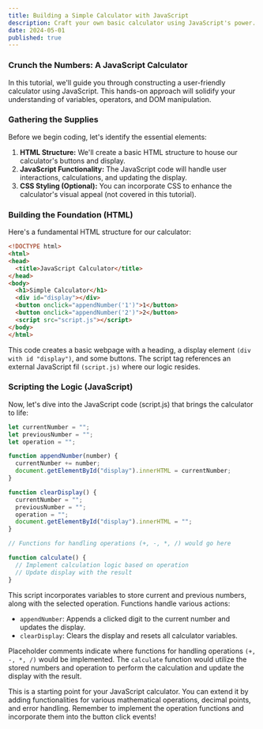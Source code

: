 ```yaml
---
title: Building a Simple Calculator with JavaScript
description: Craft your own basic calculator using JavaScript's power.
date: 2024-05-01
published: true
---
```


### Crunch the Numbers: A JavaScript Calculator

In this tutorial, we'll guide you through constructing a user-friendly calculator using JavaScript. This hands-on approach will solidify your understanding of variables, operators, and DOM manipulation.

### Gathering the Supplies

Before we begin coding, let's identify the essential elements:

1. **HTML Structure:** We'll create a basic HTML structure to house our calculator's buttons and display.
2. **JavaScript Functionality:** The JavaScript code will handle user interactions, calculations, and updating the display.
3. **CSS Styling (Optional):** You can incorporate CSS to enhance the calculator's visual appeal (not covered in this tutorial).

### Building the Foundation (HTML)

Here's a fundamental HTML structure for our calculator:

```html
<!DOCTYPE html>
<html>
<head>
  <title>JavaScript Calculator</title>
</head>
<body>
  <h1>Simple Calculator</h1>
  <div id="display"></div>
  <button onclick="appendNumber('1')">1</button>
  <button onclick="appendNumber('2')">2</button>
  <script src="script.js"></script>
</body>
</html>
```

This code creates a basic webpage with a heading, a display element `(div with id "display")`, and some buttons. The script tag references an external JavaScript fil `(script.js)` where our logic resides.

### Scripting the Logic (JavaScript)
Now, let's dive into the JavaScript code (script.js) that brings the calculator to life:

```js
let currentNumber = "";
let previousNumber = "";
let operation = "";

function appendNumber(number) {
  currentNumber += number;
  document.getElementById("display").innerHTML = currentNumber;
}

function clearDisplay() {
  currentNumber = "";
  previousNumber = "";
  operation = "";
  document.getElementById("display").innerHTML = "";
}

// Functions for handling operations (+, -, *, /) would go here

function calculate() {
  // Implement calculation logic based on operation
  // Update display with the result
}
```

This script incorporates variables to store current and previous numbers, along with the selected operation. Functions handle various actions:

- `appendNumber`: Appends a clicked digit to the current number and updates the display.
- `clearDisplay`: Clears the display and resets all calculator variables.

Placeholder comments indicate where functions for handling operations `(+, -, *, /)` would be implemented. The `calculate` function would utilize the stored numbers and operation to perform the calculation and update the display with the result.

This is a starting point for your JavaScript calculator. You can extend it by adding functionalities for various mathematical operations, decimal points, and error handling. Remember to implement the operation functions and incorporate them into the button click events!